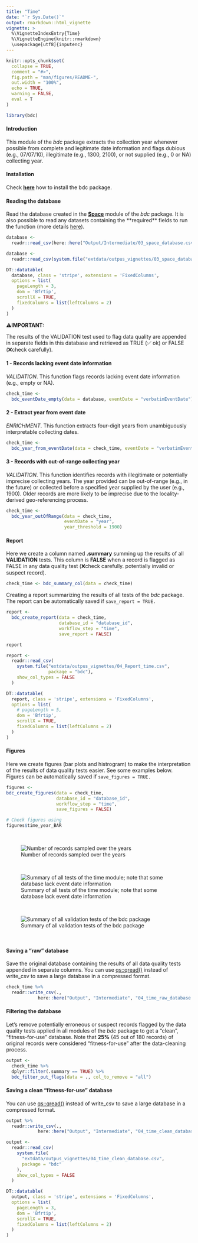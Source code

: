 ```yaml
---
title: "Time"
date: "`r Sys.Date()`"
output: rmarkdown::html_vignette
vignette: >
  %\VignetteIndexEntry{Time}
  %\VignetteEngine{knitr::rmarkdown}
  \usepackage[utf8]{inputenc}
---
```


```r
knitr::opts_chunk$set(
  collapse = TRUE,
  comment = "#>",
  fig.path = "man/figures/README-",
  out.width = "100%",
  echo = TRUE,
  warning = FALSE,
  eval = T
)
```

```r
library(bdc)
```

#### **Introduction**

This module of the *bdc* package extracts the collection year whenever possible from complete and legitimate date information and flags dubious (e.g., 07/07/10), illegitimate (e.g., 1300, 2100), or not supplied (e.g., 0 or NA) collecting year.

#### **Installation**

Check [**here**](https://brunobrr.github.io/bdc/#installation) how to install the bdc package.

#### **Reading the database**

Read the database created in the [**Space**](https://brunobrr.github.io/bdc/articles/space.html) module of the *bdc* package. It is also possible to read any datasets containing the \*\*required\*\* fields to run the function (more details [here](https://brunobrr.github.io/bdc/articles/integrate_datasets.html)).

```r
database <-
  readr::read_csv(here::here("Output/Intermediate/03_space_database.csv"))
```

```r
database <-
  readr::read_csv(system.file("extdata/outpus_vignettes/03_space_database.csv", package = "bdc"), show_col_types = FALSE)
```

```r
DT::datatable(
  database, class = 'stripe', extensions = 'FixedColumns',
  options = list(
    pageLength = 3,
    dom = 'Bfrtip',
    scrollX = TRUE,
    fixedColumns = list(leftColumns = 2)
  )
)
```

⚠️**IMPORTANT:**

The results of the VALIDATION test used to flag data quality are appended in separate fields in this database and retrieved as TRUE (✅ ok) or FALSE (❌check carefully).

#### **1 - Records lacking event date information**

*VALIDATION*. This function flags records lacking event date information (e.g., empty or NA).

```r
check_time <-
  bdc_eventDate_empty(data = database, eventDate = "verbatimEventDate")
```

#### **2 - Extract year from event date**

*ENRICHMENT*. This function extracts four-digit years from unambiguously interpretable collecting dates.

```r
check_time <-
  bdc_year_from_eventDate(data = check_time, eventDate = "verbatimEventDate")
```

#### **3 - Records with out-of-range collecting year**

*VALIDATION*. This function identifies records with illegitimate or potentially imprecise collecting years. The year provided can be out-of-range (e.g., in the future) or collected before a specified year supplied by the user (e.g., 1900). Older records are more likely to be imprecise due to the locality-derived geo-referencing process.

```r
check_time <-
  bdc_year_outOfRange(data = check_time,
                      eventDate = "year",
                      year_threshold = 1900)
```

#### **Report**

Here we create a column named **.summary** summing up the results of all **VALIDATION** tests. This column is **FALSE** when a record is flagged as FALSE in any data quality test (❌check carefully. potentially invalid or suspect record).

```r
check_time <- bdc_summary_col(data = check_time)
```

Creating a report summarizing the results of all tests of the *bdc* package. The report can be automatically saved if `save_report = TRUE.`

```r
report <-
  bdc_create_report(data = check_time,
                    database_id = "database_id",
                    workflow_step = "time",
                    save_report = FALSE)

report
```

```r
report <-
  readr::read_csv(
    system.file("extdata/outpus_vignettes/04_Report_time.csv",
                package = "bdc"),
    show_col_types = FALSE
  )
```

```r
DT::datatable(
  report, class = 'stripe', extensions = 'FixedColumns',
  options = list(
    # pageLength = 5,
    dom = 'Bfrtip',
    scrollX = TRUE,
    fixedColumns = list(leftColumns = 2)
  )
)
```

#### **Figures**

Here we create figures (bar plots and histrogram) to make the interpretation of the results of data quality tests easier. See some examples below. Figures can be automatically saved if `save_figures = TRUE.`

```r
figures <-
bdc_create_figures(data = check_time,
                   database_id = "database_id",
                   workflow_step = "time",
                   save_figures = FALSE)

# Check figures using
figures$time_year_BAR
```

<br/>

![Number of records sampled over the years](https://raw.githubusercontent.com/brunobrr/bdc/master/vignettes/images/time_year_BAR.png)

<br/>

![Summary of all tests of the time module; note that some database lack event date information](https://raw.githubusercontent.com/brunobrr/bdc/master/vignettes/images/time_.summary_BAR.png)

<br/>

![Summary of all validation tests of the bdc package](https://raw.githubusercontent.com/brunobrr/bdc/master/vignettes/images/time_summary_all_tests_BAR.png)

<br/>

#### **Saving a "raw" database**

Save the original database containing the results of all data quality tests appended in separate columns. You can use [qs::qread()]{.underline} instead of write_csv to save a large database in a compressed format.

```r
check_time %>%
  readr::write_csv(.,
            here::here("Output", "Intermediate", "04_time_raw_database.csv"))
```

#### **Filtering the database**

Let's remove potentially erroneous or suspect records flagged by the data quality tests applied in all modules of the *bdc* package to get a "clean", "fitness-for-use" database. Note that **25%** (45 out of 180 records) of original records were considered "fitness-for-use" after the data-cleaning process.

```r
output <-
  check_time %>%
  dplyr::filter(.summary == TRUE) %>%
  bdc_filter_out_flags(data = ., col_to_remove = "all")
```

#### **Saving a clean "fitness-for-use" database**

You can use [qs::qread()]{.underline} instead of write_csv to save a large database in a compressed format.

```r
output %>%
  readr::write_csv(.,
            here::here("Output", "Intermediate", "04_time_clean_database.csv"))
```

```r
output <-
  readr::read_csv(
    system.file(
      "extdata/outpus_vignettes/04_time_clean_database.csv",
      package = "bdc"
    ),
    show_col_types = FALSE
  )
```

```r
DT::datatable(
  output, class = 'stripe', extensions = 'FixedColumns',
  options = list(
    pageLength = 3,
    dom = 'Bfrtip',
    scrollX = TRUE,
    fixedColumns = list(leftColumns = 2)
  )
)
```
